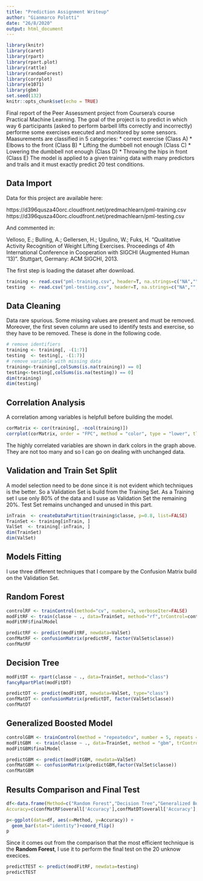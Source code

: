 ---
title: "Prediction Assignment Writeup"
author: "Gianmarco Polotti"
date: "26/8/2020"
output: html_document
---

```{r setup, include=FALSE}
library(knitr)
library(caret)
library(rpart)
library(rpart.plot)
library(rattle)
library(randomForest)
library(corrplot)
library(e1071)
library(gbm)
set.seed(132)
knitr::opts_chunk$set(echo = TRUE)
```
Final report of the Peer Assessment project from Coursera’s course Practical Machine Learning.
The goal of the project is to predict in which way 6 participants (asked to perform barbell lifts correctly and incorrectly) performe some exercises executed and monitored by some sensors. Maasurements are classified in 5 categories:
* correct exercise (Class A)
* Elbows to the front (Class B)
* Lifting the dumbbell not enough (Class C)
* Lowering the dumbbell not enough (Class D)
* Throwing the hips in front (Class E)
The model is applied  to a given training data with many predictors and trails and it must exactly predict 20 test conditions.

## Data Import

Data for this project are available here:

https://d396qusza40orc.cloudfront.net/predmachlearn/pml-training.csv
https://d396qusza40orc.cloudfront.net/predmachlearn/pml-testing.csv

And commented in: 

Velloso, E.; Bulling, A.; Gellersen, H.; Ugulino, W.; Fuks, H. “Qualitative Activity Recognition of Weight Lifting Exercises. Proceedings of 4th International Conference in Cooperation with SIGCHI (Augmented Human ’13)”. Stuttgart, Germany: ACM SIGCHI, 2013.

The first  step is loading the dataset after download.

```{r load}
training <- read.csv("pml-training.csv", header=T, na.strings=c("NA","","#DIV/0!"))
testing  <- read.csv("pml-testing.csv", header=T, na.strings=c("NA","","#DIV/0!"))
```
## Data Cleaning

Data rare spurious. Some missing values are present and must be removed. Moreover, the first seven column are used to identify tests and exercise, so they have to be removed. These is done in the following code.

```{r clean}
# remove identifiers
training <- training[, -(1:7)]
testing  <- testing[, -(1:7)]
# remove variable with missing data
training<-training[,colSums(is.na(training)) == 0]
testing<-testing[,colSums(is.na(testing)) == 0]
dim(training)
dim(testing)
```
## Correlation Analysis

A correlation among variables is helpfull before building the model.

```{r corr}
corMatrix <- cor(training[, -ncol(training)])
corrplot(corMatrix, order = "FPC", method = "color", type = "lower", tl.cex = 0.8, tl.col = rgb(0, 0, 0))
```

The highly correlated variables are shown in dark colors in the graph above. They are not too many and so I can go on dealing with unchanged data.


## Validation and Train Set Split

A model selection need to be done since it is not evident which techniques is the better. So a Validation Set is build from the Training Set. As a Training set I use only 80% of the data and I suse as Validation Set the remaining 20%. Test Set remains unchanged and unused in this part.

```{r split}
inTrain  <- createDataPartition(training$classe, p=0.8, list=FALSE)
TrainSet <- training[inTrain, ]
ValSet  <- training[-inTrain, ]
dim(TrainSet)
dim(ValSet)
```
## Models Fitting

I use three different techniques that I compare by the Confusion Matrix build on the Validation Set.

## Random Forest

```{r rf_mod}
controlRF <- trainControl(method="cv", number=3, verboseIter=FALSE)
modFitRF <- train(classe ~ ., data=TrainSet, method="rf",trControl=controlRF)
modFitRF$finalModel
```

```{r rf_val}
predictRF <- predict(modFitRF, newdata=ValSet)
confMatRF <- confusionMatrix(predictRF, factor(ValSet$classe))
confMatRF
```

## Decision Tree


```{r dt_mod}
modFitDT <- rpart(classe ~ ., data=TrainSet, method="class")
fancyRpartPlot(modFitDT)
```


```{r dt_val}
predictDT <- predict(modFitDT, newdata=ValSet, type="class")
confMatDT <- confusionMatrix(predictDT, factor(ValSet$classe))
confMatDT
```
## Generalized Boosted Model

```{r gbm_mod}
controlGBM <- trainControl(method = "repeatedcv", number = 5, repeats = 1)
modFitGBM  <- train(classe ~ ., data=TrainSet, method = "gbm", trControl = controlGBM, verbose = FALSE)
modFitGBM$finalModel
```


```{r gbm_val}
predictGBM <- predict(modFitGBM, newdata=ValSet)
confMatGBM <- confusionMatrix(predictGBM,factor(ValSet$classe))
confMatGBM
```


## Results Comparison and Final Test

```{r end}
df<-data.frame(Method=c("Random Forest","Decision Tree","Generalized Boosted Model"),
Accuracy=c(confMatRF$overall['Accuracy'],confMatDT$overall['Accuracy'],confMatGBM$overall['Accuracy']))

p<-ggplot(data=df, aes(x=Method, y=Accuracy)) +
  geom_bar(stat="identity")+coord_flip()
p
```

Since it comes out from the comparison that the most efficient technique is the **Random Forest**, I use it to perform the final test on the 20 unknow execices.

```{r test}
predictTEST <- predict(modFitRF, newdata=testing)
predictTEST
```

